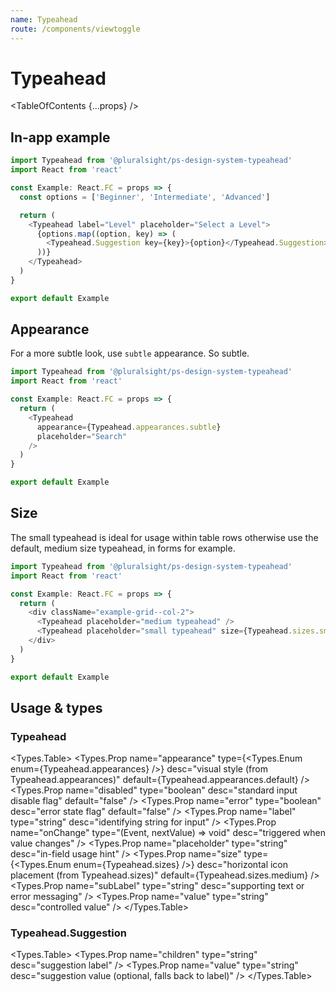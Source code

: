 ```yaml
---
name: Typeahead
route: /components/viewtoggle
---
```



# Typeahead

<TableOfContents {...props} />

## In-app example

```typescript
import Typeahead from '@pluralsight/ps-design-system-typeahead'
import React from 'react'

const Example: React.FC = props => {
  const options = ['Beginner', 'Intermediate', 'Advanced']

  return (
    <Typeahead label="Level" placeholder="Select a Level">
      {options.map((option, key) => (
        <Typeahead.Suggestion key={key}>{option}</Typeahead.Suggestion>
      ))}
    </Typeahead>
  )
}

export default Example
```

## Appearance

For a more subtle look, use `subtle` appearance. So subtle.

```typescript startExpanded=false
import Typeahead from '@pluralsight/ps-design-system-typeahead'
import React from 'react'

const Example: React.FC = props => {
  return (
    <Typeahead
      appearance={Typeahead.appearances.subtle}
      placeholder="Search"
    />
  )
}

export default Example
```

## Size

The small typeahead is ideal for usage within table rows otherwise use the default, medium size typeahead, in forms for example.

```typescript startExpanded=false
import Typeahead from '@pluralsight/ps-design-system-typeahead'
import React from 'react'

const Example: React.FC = props => {
  return (
    <div className="example-grid--col-2">
      <Typeahead placeholder="medium typeahead" />
      <Typeahead placeholder="small typeahead" size={Typeahead.sizes.small} />
    </div>
  )
}

export default Example
```

## Usage & types

<Usage
  install="npm install @pluralsight/ps-design-system-typeahead"
  import="import VerticalTabs from '@pluralsight/ps-design-system-typeahead'"
  packageName="typeahead"
/>

### Typeahead

<Types.Table>
  <Types.Prop
    name="appearance"
    type={<Types.Enum enum={Typeahead.appearances} />}
    desc="visual style (from Typeahead.appearances)"
    default={Typeahead.appearances.default}
  />
  <Types.Prop
    name="disabled"
    type="boolean"
    desc="standard input disable flag"
    default="false"
  />
  <Types.Prop
    name="error"
    type="boolean"
    desc="error state flag"
    default="false"
  />
  <Types.Prop
    name="label"
    type="string"
    desc="identifying string for input"
  />
  <Types.Prop
    name="onChange"
    type="(Event, nextValue) => void"
    desc="triggered when value changes"
  />
  <Types.Prop
    name="placeholder"
    type="string"
    desc="in-field usage hint"
  />
  <Types.Prop
    name="size"
    type={<Types.Enum enum={Typeahead.sizes} />}
    desc="horizontal icon placement (from Typeahead.sizes)"
    default={Typeahead.sizes.medium}
  />
  <Types.Prop
    name="subLabel"
    type="string"
    desc="supporting text or error messaging"
  />
  <Types.Prop
    name="value"
    type="string"
    desc="controlled value"
  />
</Types.Table>

### Typeahead.Suggestion

<Types.Table>
  <Types.Prop
    name="children"
    type="string"
    desc="suggestion label"
  />
  <Types.Prop
    name="value"
    type="string"
    desc="suggestion value (optional, falls back to label)"
  />
</Types.Table>
